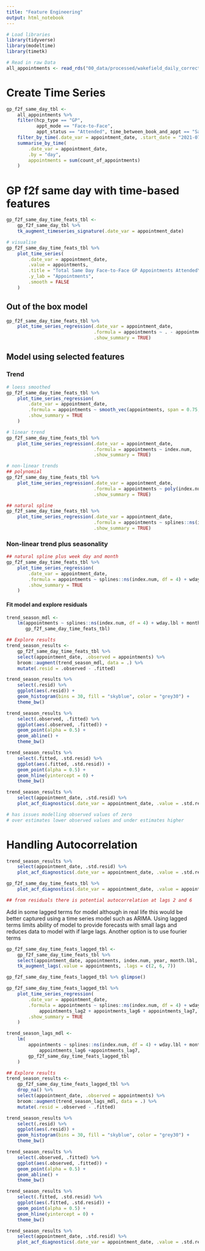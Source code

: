 ```yaml
---
title: "Feature Engineering"
output: html_notebook
---
```


```r
# Load libraries
library(tidyverse)
library(modeltime)
library(timetk)

# Read in raw Data
all_appointments <- read_rds("00_data/processed/wakefield_daily_corrected_tbl.rds")
```

# Create Time Series

```r
gp_f2f_same_day_tbl <-
    all_appointments %>%
    filter(hcp_type == "GP", 
           appt_mode == "Face-to-Face",
           appt_status == "Attended", time_between_book_and_appt == "Same Day") %>%
    filter_by_time(.date_var = appointment_date, .start_date = "2021-07-20") %>% 
    summarise_by_time(
        .date_var = appointment_date,
        .by = "day",
        appointments = sum(count_of_appointments)
    )
```

# GP f2f same day with time-based features

```r
gp_f2f_same_day_time_feats_tbl <-
    gp_f2f_same_day_tbl %>%
    tk_augment_timeseries_signature(.date_var = appointment_date)

# visualise
gp_f2f_same_day_time_feats_tbl %>%
    plot_time_series(
        .date_var = appointment_date,
        .value = appointments,
        .title = "Total Same Day Face-to-Face GP Appointments Attended\nPost Pandemic Time Series",
        .y_lab = "Appointments",
        .smooth = FALSE
    )
```

## Out of the box model

```r
gp_f2f_same_day_time_feats_tbl %>%
    plot_time_series_regression(.date_var = appointment_date,
                                .formula = appointments ~ . - appointment_date,
                                .show_summary = TRUE)
```

## Model using selected features

### Trend

```r
# loess smoothed
gp_f2f_same_day_time_feats_tbl %>%
    plot_time_series_regression(
        .date_var = appointment_date,
        .formula = appointments ~ smooth_vec(appointments, span = 0.75, degree = 2),
        .show_summary = TRUE
    )
```

```r
# linear trend
gp_f2f_same_day_time_feats_tbl %>%
    plot_time_series_regression(.date_var = appointment_date,
                                .formula = appointments ~ index.num,
                                .show_summary = TRUE)
```

```r
# non-linear trends
## polynomial
gp_f2f_same_day_time_feats_tbl %>%
    plot_time_series_regression(.date_var = appointment_date,
                                .formula = appointments ~ poly(index.num, 4),
                                .show_summary = TRUE)

## natural spline
gp_f2f_same_day_time_feats_tbl %>%
    plot_time_series_regression(.date_var = appointment_date,
                                .formula = appointments ~ splines::ns(index.num, df = 4),
                                .show_summary = TRUE)
```

### Non-linear trend plus seasonality

```r
## natural spline plus week day and month
gp_f2f_same_day_time_feats_tbl %>%
    plot_time_series_regression(
        .date_var = appointment_date,
        .formula = appointments ~ splines::ns(index.num, df = 4) + wday.lbl + month.lbl,
        .show_summary = TRUE
    )
```

#### Fit model and explore residuals

```r
trend_season_mdl <- 
    lm(appointments ~ splines::ns(index.num, df = 4) + wday.lbl + month.lbl,
       gp_f2f_same_day_time_feats_tbl)

## Explore results
trend_season_results <- 
    gp_f2f_same_day_time_feats_tbl %>% 
    select(appointment_date, .observed = appointments) %>% 
    broom::augment(trend_season_mdl, data = .) %>% 
    mutate(.resid = .observed - .fitted)

trend_season_results %>% 
    select(.resid) %>% 
    ggplot(aes(.resid)) +
    geom_histogram(bins = 30, fill = "skyblue", color = "grey30") +
    theme_bw()

trend_season_results %>% 
    select(.observed, .fitted) %>% 
    ggplot(aes(.observed, .fitted)) +
    geom_point(alpha = 0.5) +
    geom_abline() +
    theme_bw()

trend_season_results %>% 
    select(.fitted, .std.resid) %>% 
    ggplot(aes(.fitted, .std.resid)) +
    geom_point(alpha = 0.5) +
    geom_hline(yintercept = 0) +
    theme_bw()

trend_season_results %>% 
    select(appointment_date, .std.resid) %>% 
    plot_acf_diagnostics(.date_var = appointment_date, .value = .std.resid, .lags = 365)

# has issues modelling observed values of zero
# over estimates lower observed values and under estimates higher
```

# Handling Autocorrelation

```r
trend_season_results %>% 
    select(appointment_date, .std.resid) %>% 
    plot_acf_diagnostics(.date_var = appointment_date, .value = .std.resid, .lags = 365)

gp_f2f_same_day_time_feats_tbl %>% 
    plot_acf_diagnostics(.date_var = appointment_date, .value = appointments, .lags = 365)

## from residuals there is potential autocorrelation at lags 2 and 6
```

Add in some lagged terms for model although in real life this would be better captured using a time series model such as ARIMA. Using lagged terms limits ability of model to provide forecasts with small lags and reduces data to model with if large lags. Another option is to use fourier terms

```r
gp_f2f_same_day_time_feats_lagged_tbl <- 
    gp_f2f_same_day_time_feats_tbl %>% 
    select(appointment_date, appointments, index.num, year, month.lbl, day, wday.lbl) %>% 
    tk_augment_lags(.value = appointments, .lags = c(2, 6, 7))

gp_f2f_same_day_time_feats_lagged_tbl %>% glimpse()
```

```r
gp_f2f_same_day_time_feats_lagged_tbl %>%
    plot_time_series_regression(
        .date_var = appointment_date,
        .formula = appointments ~ splines::ns(index.num, df = 4) + wday.lbl + month.lbl +
            appointments_lag2 + appointments_lag6 + appointments_lag7,
        .show_summary = TRUE
    )
```

```r
trend_season_lags_mdl <-
    lm(
        appointments ~ splines::ns(index.num, df = 4) + wday.lbl + month.lbl + appointments_lag2 +
            appointments_lag6 +appointments_lag7,
        gp_f2f_same_day_time_feats_lagged_tbl
    )

## Explore results
trend_season_results <- 
    gp_f2f_same_day_time_feats_lagged_tbl %>% 
    drop_na() %>% 
    select(appointment_date, .observed = appointments) %>% 
    broom::augment(trend_season_lags_mdl, data = .) %>% 
    mutate(.resid = .observed - .fitted)

trend_season_results %>% 
    select(.resid) %>% 
    ggplot(aes(.resid)) +
    geom_histogram(bins = 30, fill = "skyblue", color = "grey30") +
    theme_bw()

trend_season_results %>% 
    select(.observed, .fitted) %>% 
    ggplot(aes(.observed, .fitted)) +
    geom_point(alpha = 0.5) +
    geom_abline() +
    theme_bw()

trend_season_results %>% 
    select(.fitted, .std.resid) %>% 
    ggplot(aes(.fitted, .std.resid)) +
    geom_point(alpha = 0.5) +
    geom_hline(yintercept = 0) +
    theme_bw()

trend_season_results %>% 
    select(appointment_date, .std.resid) %>% 
    plot_acf_diagnostics(.date_var = appointment_date, .value = .std.resid, .lags = 365)
```
